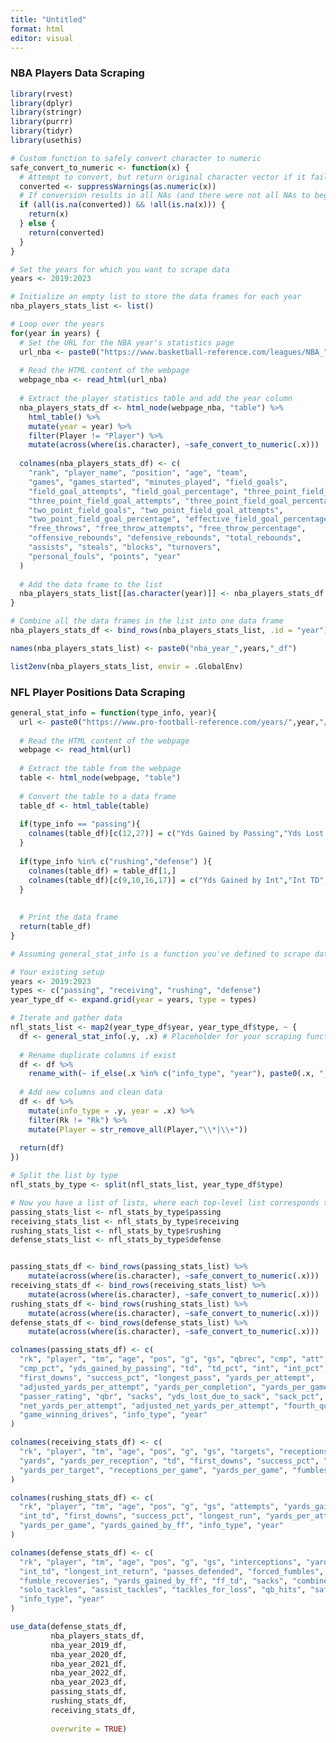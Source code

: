 ```yaml
---
title: "Untitled"
format: html
editor: visual
---
```




### NBA Players Data Scraping



```r
library(rvest)
library(dplyr)
library(stringr)
library(purrr)
library(tidyr)
library(usethis)
```

```r
# Custom function to safely convert character to numeric
safe_convert_to_numeric <- function(x) {
  # Attempt to convert, but return original character vector if it fails
  converted <- suppressWarnings(as.numeric(x))
  # If conversion results in all NAs (and there were not all NAs to begin with), return original
  if (all(is.na(converted)) && !all(is.na(x))) {
    return(x)
  } else {
    return(converted)
  }
}

```


```r
# Set the years for which you want to scrape data
years <- 2019:2023

# Initialize an empty list to store the data frames for each year
nba_players_stats_list <- list()

# Loop over the years
for(year in years) {
  # Set the URL for the NBA year's statistics page
  url_nba <- paste0("https://www.basketball-reference.com/leagues/NBA_", year, "_per_game.html")
  
  # Read the HTML content of the webpage
  webpage_nba <- read_html(url_nba)
  
  # Extract the player statistics table and add the year column
  nba_players_stats_df <- html_node(webpage_nba, "table") %>%
    html_table() %>% 
    mutate(year = year) %>%
    filter(Player != "Player") %>%  
    mutate(across(where(is.character), ~safe_convert_to_numeric(.x)))
  
  colnames(nba_players_stats_df) <- c(
    "rank", "player_name", "position", "age", "team",
    "games", "games_started", "minutes_played", "field_goals",
    "field_goal_attempts", "field_goal_percentage", "three_point_field_goals",
    "three_point_field_goal_attempts", "three_point_field_goal_percentage",
    "two_point_field_goals", "two_point_field_goal_attempts",
    "two_point_field_goal_percentage", "effective_field_goal_percentage",
    "free_throws", "free_throw_attempts", "free_throw_percentage",
    "offensive_rebounds", "defensive_rebounds", "total_rebounds",
    "assists", "steals", "blocks", "turnovers",
    "personal_fouls", "points", "year"
  )
  
  # Add the data frame to the list
  nba_players_stats_list[[as.character(year)]] <- nba_players_stats_df
}

# Combine all the data frames in the list into one data frame
nba_players_stats_df <- bind_rows(nba_players_stats_list, .id = "year") 

names(nba_players_stats_list) <- paste0("nba_year_",years,"_df")

list2env(nba_players_stats_list, envir = .GlobalEnv)
```

### NFL Player Positions Data Scraping

```r
general_stat_info = function(type_info, year){
  url <- paste0("https://www.pro-football-reference.com/years/",year,"/",type_info,".htm")
  
  # Read the HTML content of the webpage
  webpage <- read_html(url)
  
  # Extract the table from the webpage
  table <- html_node(webpage, "table")
  
  # Convert the table to a data frame
  table_df <- html_table(table)
  
  if(type_info == "passing"){
    colnames(table_df)[c(12,27)] = c("Yds Gained by Passing","Yds Lost due to Sack")
  }
  
  if(type_info %in% c("rushing","defense") ){
    colnames(table_df) = table_df[1,]
    colnames(table_df)[c(9,10,16,17)] = c("Yds Gained by Int","Int TD","Yds Gained by FF","FF TD")
  }
  
  
  # Print the data frame
  return(table_df)
}
```

```r


# Assuming general_stat_info is a function you've defined to scrape data

# Your existing setup
years <- 2019:2023
types <- c("passing", "receiving", "rushing", "defense")
year_type_df <- expand.grid(year = years, type = types)

# Iterate and gather data
nfl_stats_list <- map2(year_type_df$year, year_type_df$type, ~ {
  df <- general_stat_info(.y, .x) # Placeholder for your scraping function
  
  # Rename duplicate columns if exist
  df <- df %>%
    rename_with(~ if_else(.x %in% c("info_type", "year"), paste0(.x, "_old"), .x))
  
  # Add new columns and clean data
  df <- df %>%
    mutate(info_type = .y, year = .x) %>%
    filter(Rk != "Rk") %>%
    mutate(Player = str_remove_all(Player,"\\*|\\+"))
  
  return(df)
})

# Split the list by type
nfl_stats_by_type <- split(nfl_stats_list, year_type_df$type)

# Now you have a list of lists, where each top-level list corresponds to a type
passing_stats_list <- nfl_stats_by_type$passing
receiving_stats_list <- nfl_stats_by_type$receiving
rushing_stats_list <- nfl_stats_by_type$rushing
defense_stats_list <- nfl_stats_by_type$defense


passing_stats_df <- bind_rows(passing_stats_list) %>%  
    mutate(across(where(is.character), ~safe_convert_to_numeric(.x)))
receiving_stats_df <- bind_rows(receiving_stats_list) %>%  
    mutate(across(where(is.character), ~safe_convert_to_numeric(.x)))
rushing_stats_df <- bind_rows(rushing_stats_list) %>%  
    mutate(across(where(is.character), ~safe_convert_to_numeric(.x)))
defense_stats_df <- bind_rows(defense_stats_list) %>%  
    mutate(across(where(is.character), ~safe_convert_to_numeric(.x)))
```

```r
colnames(passing_stats_df) <- c(
  "rk", "player", "tm", "age", "pos", "g", "gs", "qbrec", "cmp", "att",
  "cmp_pct", "yds_gained_by_passing", "td", "td_pct", "int", "int_pct",
  "first_downs", "success_pct", "longest_pass", "yards_per_attempt",
  "adjusted_yards_per_attempt", "yards_per_completion", "yards_per_game",
  "passer_rating", "qbr", "sacks", "yds_lost_due_to_sack", "sack_pct",
  "net_yards_per_attempt", "adjusted_net_yards_per_attempt", "fourth_quarter_comebacks",
  "game_winning_drives", "info_type", "year"
) 
```

```r
colnames(receiving_stats_df) <- c(
  "rk", "player", "tm", "age", "pos", "g", "gs", "targets", "receptions", "catch_pct",
  "yards", "yards_per_reception", "td", "first_downs", "success_pct", "longest_reception",
  "yards_per_target", "receptions_per_game", "yards_per_game", "fumbles", "info_type", "year"
)
```

```r
colnames(rushing_stats_df) <- c(
  "rk", "player", "tm", "age", "pos", "g", "gs", "attempts", "yards_gained_by_int",
  "int_td", "first_downs", "success_pct", "longest_run", "yards_per_attempt",
  "yards_per_game", "yards_gained_by_ff", "info_type", "year"
)
```

```r
colnames(defense_stats_df) <- c(
  "rk", "player", "tm", "age", "pos", "g", "gs", "interceptions", "yards_gained_by_int",
  "int_td", "longest_int_return", "passes_defended", "forced_fumbles", "fumbles",
  "fumble_recoveries", "yards_gained_by_ff", "ff_td", "sacks", "combined_tackles",
  "solo_tackles", "assist_tackles", "tackles_for_loss", "qb_hits", "safeties",
  "info_type", "year"
)
```

```r
use_data(defense_stats_df,
         nba_players_stats_df,
         nba_year_2019_df,
         nba_year_2020_df,
         nba_year_2021_df,
         nba_year_2022_df,
         nba_year_2023_df,
         passing_stats_df,
         rushing_stats_df,
         receiving_stats_df,
         
         overwrite = TRUE)
```

